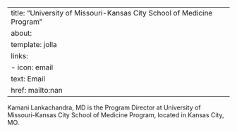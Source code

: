 
---
title: "University of Missouri-Kansas City School of Medicine Program"
about:
  template: jolla
  links:
    - icon: email
      text: Email
      href: mailto:nan
---

Kamani Lankachandra, MD is the Program Director at University of Missouri-Kansas City School of Medicine Program, located in Kansas City, MO. 
